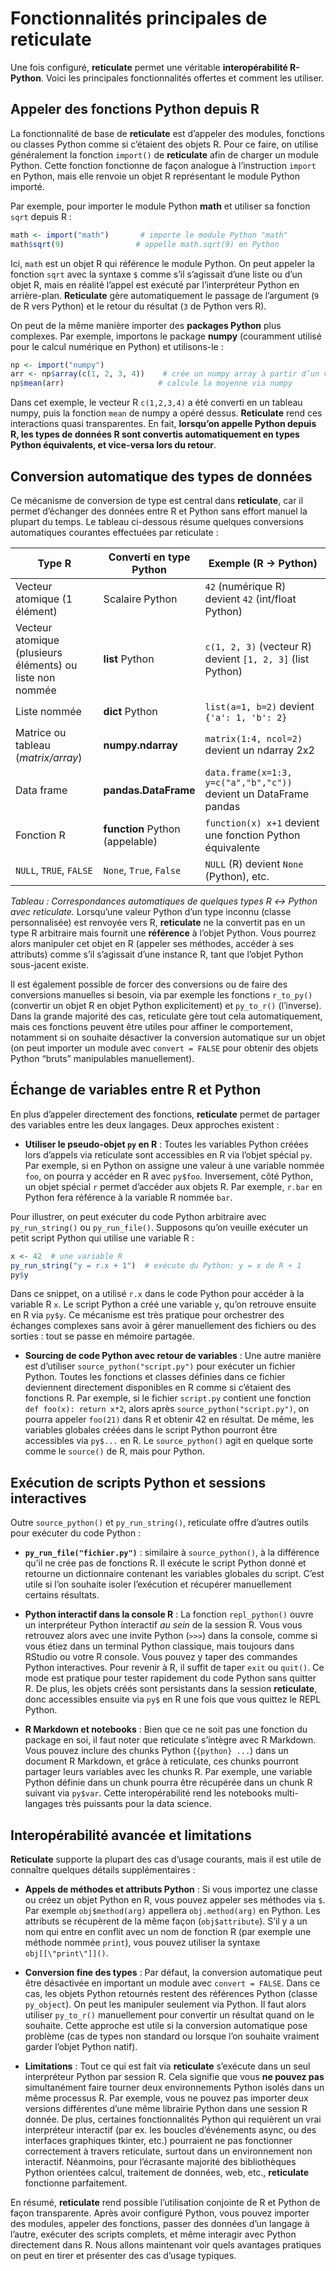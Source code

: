 # Fonctionnalités principales de **reticulate**

Une fois configuré, **reticulate** permet une véritable **interopérabilité R-Python**. Voici les principales fonctionnalités offertes et comment les utiliser.

## Appeler des fonctions Python depuis R

La fonctionnalité de base de **reticulate** est d’appeler des modules, fonctions ou classes Python comme si c’étaient des objets R. Pour ce faire, on utilise généralement la fonction `import()` de **reticulate** afin de charger un module Python. Cette fonction fonctionne de façon analogue à l’instruction `import` en Python, mais elle renvoie un objet R représentant le module Python importé.

Par exemple, pour importer le module Python **math** et utiliser sa fonction `sqrt` depuis R :

```r
math <- import("math")       # importe le module Python "math"
math$sqrt(9)                # appelle math.sqrt(9) en Python
```

Ici, `math` est un objet R qui référence le module Python. On peut appeler la fonction `sqrt` avec la syntaxe `$` comme s’il s’agissait d’une liste ou d’un objet R, mais en réalité l’appel est exécuté par l’interpréteur Python en arrière-plan. **Reticulate** gère automatiquement le passage de l’argument (`9` de R vers Python) et le retour du résultat (`3` de Python vers R).

On peut de la même manière importer des **packages Python** plus complexes. Par exemple, importons le package **numpy** (couramment utilisé pour le calcul numérique en Python) et utilisons-le :

```r
np <- import("numpy")
arr <- np$array(c(1, 2, 3, 4))    # crée un numpy array à partir d’un vecteur R
np$mean(arr)                     # calcule la moyenne via numpy
```

Dans cet exemple, le vecteur R `c(1,2,3,4)` a été converti en un tableau numpy, puis la fonction `mean` de numpy a opéré dessus. **Reticulate** rend ces interactions quasi transparentes. En fait, **lorsqu’on appelle Python depuis R, les types de données R sont convertis automatiquement en types Python équivalents, et vice-versa lors du retour**. 

## Conversion automatique des types de données

Ce mécanisme de conversion de type est central dans **reticulate**, car il permet d’échanger des données entre R et Python sans effort manuel la plupart du temps. Le tableau ci-dessous résume quelques conversions automatiques courantes effectuées par reticulate :

| Type R                        | Converti en type Python         | Exemple (R → Python)                       |
|-------------------------------|---------------------------------|--------------------------------------------|
| Vecteur atomique (1 élément)  | Scalaire Python                 | `42` (numérique R) devient `42` (int/float Python) |
| Vecteur atomique (plusieurs éléments) ou liste non nommée | **list** Python            | `c(1, 2, 3)` (vecteur R) devient `[1, 2, 3]` (list Python) |
| Liste nommée                  | **dict** Python                 | `list(a=1, b=2)` devient `{'a': 1, 'b': 2}` |
| Matrice ou tableau (*matrix/array*) | **numpy.ndarray**           | `matrix(1:4, ncol=2)` devient un ndarray 2x2 |
| Data frame                    | **pandas.DataFrame**            | `data.frame(x=1:3, y=c("a","b","c"))` devient un DataFrame pandas |
| Fonction R                    | **function** Python (appelable) | `function(x) x+1` devient une fonction Python équivalente |
| `NULL`, `TRUE`, `FALSE`       | `None`, `True`, `False`         | `NULL` (R) devient `None` (Python), etc.   |

*Tableau : Correspondances automatiques de quelques types R ↔ Python avec reticulate.*
Lorsqu’une valeur Python d’un type inconnu (classe personnalisée) est renvoyée vers R, **reticulate** ne la convertit pas en un type R arbitraire mais fournit une **référence** à l’objet Python. Vous pourrez alors manipuler cet objet en R (appeler ses méthodes, accéder à ses attributs) comme s’il s’agissait d’une instance R, tant que l’objet Python sous-jacent existe.

Il est également possible de forcer des conversions ou de faire des conversions manuelles si besoin, via par exemple les fonctions `r_to_py()` (convertir un objet R en objet Python explicitement) et `py_to_r()` (l’inverse). Dans la grande majorité des cas, reticulate gère tout cela automatiquement, mais ces fonctions peuvent être utiles pour affiner le comportement, notamment si on souhaite désactiver la conversion automatique sur un objet (on peut importer un module avec `convert = FALSE` pour obtenir des objets Python "bruts" manipulables manuellement).

## Échange de variables entre R et Python

En plus d’appeler directement des fonctions, **reticulate** permet de partager des variables entre les deux langages. Deux approches existent :

- **Utiliser le pseudo-objet `py` en R** : Toutes les variables Python créées lors d’appels via reticulate sont accessibles en R via l’objet spécial `py`. Par exemple, si en Python on assigne une valeur à une variable nommée `foo`, on pourra y accéder en R avec `py$foo`. Inversement, côté Python, un objet spécial `r` permet d’accéder aux objets R. Par exemple, `r.bar` en Python fera référence à la variable R nommée `bar`. 

Pour illustrer, on peut exécuter du code Python arbitraire avec `py_run_string()` ou `py_run_file()`. Supposons qu’on veuille exécuter un petit script Python qui utilise une variable R :

```r
x <- 42  # une variable R
py_run_string("y = r.x + 1")  # exécute du Python: y = x de R + 1
py$y
```

Dans ce snippet, on a utilisé `r.x` dans le code Python pour accéder à la variable R `x`. Le script Python a créé une variable `y`, qu’on retrouve ensuite en R via `py$y`. Ce mécanisme est très pratique pour orchestrer des échanges complexes sans avoir à gérer manuellement des fichiers ou des sorties : tout se passe en mémoire partagée.

- **Sourcing de code Python avec retour de variables** : Une autre manière est d’utiliser `source_python("script.py")` pour exécuter un fichier Python. Toutes les fonctions et classes définies dans ce fichier deviennent directement disponibles en R comme si c’étaient des fonctions R. Par exemple, si le fichier `script.py` contient une fonction `def foo(x): return x*2`, alors après `source_python("script.py")`, on pourra appeler `foo(21)` dans R et obtenir 42 en résultat. De même, les variables globales créées dans le script Python pourront être accessibles via `py$...` en R. Le `source_python()` agit en quelque sorte comme le `source()` de R, mais pour Python.

## Exécution de scripts Python et sessions interactives

Outre `source_python()` et `py_run_string()`, reticulate offre d’autres outils pour exécuter du code Python :

- **`py_run_file("fichier.py")`** : similaire à `source_python()`, à la différence qu’il ne crée pas de fonctions R. Il exécute le script Python donné et retourne un dictionnaire contenant les variables globales du script. C’est utile si l’on souhaite isoler l’exécution et récupérer manuellement certains résultats.

- **Python interactif dans la console R** : La fonction `repl_python()` ouvre un interpréteur Python interactif *au sein* de la session R. Vous vous retrouvez alors avec une invite Python (`>>>`) dans la console, comme si vous étiez dans un terminal Python classique, mais toujours dans RStudio ou votre R console. Vous pouvez y taper des commandes Python interactives. Pour revenir à R, il suffit de taper `exit` ou `quit()`. Ce mode est pratique pour tester rapidement du code Python sans quitter R. De plus, les objets créés sont persistants dans la session **reticulate**, donc accessibles ensuite via `py$` en R une fois que vous quittez le REPL Python.

- **R Markdown et notebooks** : Bien que ce ne soit pas une fonction du package en soi, il faut noter que reticulate s’intègre avec R Markdown. Vous pouvez inclure des chunks Python (````{python} ... ````) dans un document R Markdown, et grâce à reticulate, ces chunks pourront partager leurs variables avec les chunks R. Par exemple, une variable Python définie dans un chunk pourra être récupérée dans un chunk R suivant via `py$var`. Cette interopérabilité rend les notebooks multi-langages très puissants pour la data science.

## Interopérabilité avancée et limitations

**Reticulate** supporte la plupart des cas d’usage courants, mais il est utile de connaître quelques détails supplémentaires :

- **Appels de méthodes et attributs Python** : Si vous importez une classe ou créez un objet Python en R, vous pouvez appeler ses méthodes via `$`. Par exemple `obj$method(arg)` appellera `obj.method(arg)` en Python. Les attributs se récupèrent de la même façon (`obj$attribute`). S’il y a un nom qui entre en conflit avec un nom de fonction R (par exemple une méthode nommée `print`), vous pouvez utiliser la syntaxe `obj[[\"print\"]]()`.

- **Conversion fine des types** : Par défaut, la conversion automatique peut être désactivée en important un module avec `convert = FALSE`. Dans ce cas, les objets Python retournés restent des références Python (classe `py_object`). On peut les manipuler seulement via Python. Il faut alors utiliser `py_to_r()` manuellement pour convertir un résultat quand on le souhaite. Cette approche est utile si la conversion automatique pose problème (cas de types non standard ou lorsque l’on souhaite vraiment garder l’objet Python natif).

- **Limitations** : Tout ce qui est fait via **reticulate** s’exécute dans un seul interpréteur Python par session R. Cela signifie que vous **ne pouvez pas** simultanément faire tourner deux environnements Python isolés dans un même processus R. Par exemple, vous ne pouvez pas importer deux versions différentes d’une même librairie Python dans une session R donnée. De plus, certaines fonctionnalités Python qui requièrent un vrai interpréteur interactif (par ex. les boucles d’événements async, ou des interfaces graphiques tkinter, etc.) pourraient ne pas fonctionner correctement à travers reticulate, surtout dans un environnement non interactif. Néanmoins, pour l’écrasante majorité des bibliothèques Python orientées calcul, traitement de données, web, etc., **reticulate** fonctionne parfaitement.

En résumé, **reticulate** rend possible l’utilisation conjointe de R et Python de façon transparente. Après avoir configuré Python, vous pouvez importer des modules, appeler des fonctions, passer des données d’un langage à l’autre, exécuter des scripts complets, et même interagir avec Python directement dans R. Nous allons maintenant voir quels avantages pratiques on peut en tirer et présenter des cas d’usage typiques.
